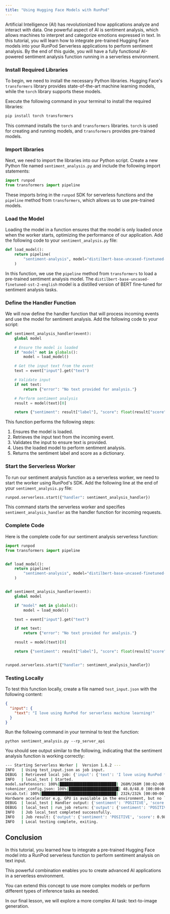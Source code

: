```yaml
---
title: "Using Hugging Face Models with RunPod"
---
```


Artificial Intelligence (AI) has revolutionized how applications analyze and interact with data. One powerful aspect of AI is sentiment analysis, which allows machines to interpret and categorize emotions expressed in text. In this tutorial, you will learn how to integrate pre-trained Hugging Face models into your RunPod Serverless applications to perform sentiment analysis. By the end of this guide, you will have a fully functional AI-powered sentiment analysis function running in a serverless environment.

### Install Required Libraries

To begin, we need to install the necessary Python libraries. Hugging Face's `transformers` library provides state-of-the-art machine learning models, while the `torch` library supports these models.

Execute the following command in your terminal to install the required libraries:

```bash
pip install torch transformers
```

This command installs the `torch` and `transformers` libraries. `torch` is used for creating and running models, and `transformers` provides pre-trained models.

### Import libraries

Next, we need to import the libraries into our Python script. Create a new Python file named `sentiment_analysis.py` and include the following import statements:

```python sentiment_analysis.py
import runpod
from transformers import pipeline
```

These imports bring in the `runpod` SDK for serverless functions and the `pipeline` method from `transformers`, which allows us to use pre-trained models.

### Load the Model

Loading the model in a function ensures that the model is only loaded once when the worker starts, optimizing the performance of our application. Add the following code to your `sentiment_analysis.py` file:

```python sentiment_analysis.py
def load_model():
    return pipeline(
        "sentiment-analysis", model="distilbert-base-uncased-finetuned-sst-2-english"
    )
```

In this function, we use the `pipeline` method from `transformers` to load a pre-trained sentiment analysis model. The `distilbert-base-uncased-finetuned-sst-2-english` model is a distilled version of BERT fine-tuned for sentiment analysis tasks.

### Define the Handler Function

We will now define the handler function that will process incoming events and use the model for sentiment analysis. Add the following code to your script:

```python sentiment_analysis.py
def sentiment_analysis_handler(event):
    global model

    # Ensure the model is loaded
    if "model" not in globals():
        model = load_model()

    # Get the input text from the event
    text = event["input"].get("text")

    # Validate input
    if not text:
        return {"error": "No text provided for analysis."}

    # Perform sentiment analysis
    result = model(text)[0]

    return {"sentiment": result["label"], "score": float(result["score"])}
```

This function performs the following steps:

1. Ensures the model is loaded.
2. Retrieves the input text from the incoming event.
3. Validates the input to ensure text is provided.
4. Uses the loaded model to perform sentiment analysis.
5. Returns the sentiment label and score as a dictionary.

### Start the Serverless Worker

To run our sentiment analysis function as a serverless worker, we need to start the worker using RunPod's SDK. Add the following line at the end of your `sentiment_analysis.py` file:

```python sentiment_analysis.py
runpod.serverless.start({"handler": sentiment_analysis_handler})
```

This command starts the serverless worker and specifies `sentiment_analysis_handler` as the handler function for incoming requests.

### Complete Code

Here is the complete code for our sentiment analysis serverless function:

```python sentiment_analysis.py
import runpod
from transformers import pipeline


def load_model():
    return pipeline(
        "sentiment-analysis", model="distilbert-base-uncased-finetuned-sst-2-english"
    )


def sentiment_analysis_handler(event):
    global model

    if "model" not in globals():
        model = load_model()

    text = event["input"].get("text")

    if not text:
        return {"error": "No text provided for analysis."}

    result = model(text)[0]

    return {"sentiment": result["label"], "score": float(result["score"])}


runpod.serverless.start({"handler": sentiment_analysis_handler})
```

### Testing Locally

To test this function locally, create a file named `test_input.json` with the following content:

```json test_input.json
{
  "input": {
    "text": "I love using RunPod for serverless machine learning!"
  }
}
```

Run the following command in your terminal to test the function:

```
python sentiment_analysis.py --rp_server_api
```

You should see output similar to the following, indicating that the sentiment analysis function is working correctly:

```bash
--- Starting Serverless Worker |  Version 1.6.2 ---
INFO   | Using test_input.json as job input.
DEBUG  | Retrieved local job: {'input': {'text': 'I love using RunPod for serverless machine learning!'}, 'id': 'local_test'}
INFO   | local_test | Started.
model.safetensors: 100%|█████████████████████████| 268M/268M [00:02<00:00, 94.9MB/s]
tokenizer_config.json: 100%|██████████████████████| 48.0/48.0 [00:00<00:00, 631kB/s]
vocab.txt: 100%|█████████████████████████████████| 232k/232k [00:00<00:00, 1.86MB/s]
Hardware accelerator e.g. GPU is available in the environment, but no `device` argument is passed to the `Pipeline` object. Model will be on CPU.
DEBUG  | local_test | Handler output: {'sentiment': 'POSITIVE', 'score': 0.9889019727706909}
DEBUG  | local_test | run_job return: {'output': {'sentiment': 'POSITIVE', 'score': 0.9889019727706909}}
INFO   | Job local_test completed successfully.
INFO   | Job result: {'output': {'sentiment': 'POSITIVE', 'score': 0.9889019727706909}}
INFO   | Local testing complete, exiting.
```

## Conclusion

In this tutorial, you learned how to integrate a pre-trained Hugging Face model into a RunPod serverless function to perform sentiment analysis on text input.

This powerful combination enables you to create advanced AI applications in a serverless environment.

You can extend this concept to use more complex models or perform different types of inference tasks as needed.

In our final lesson, we will explore a more complex AI task: text-to-image generation.
